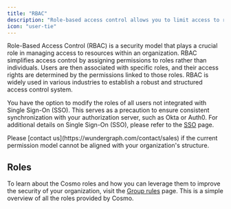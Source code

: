 ```yaml
---
title: "RBAC"
description: "Role-based access control allows you to limit access to resources based on a user's role."
icon: "user-tie"
---
```


Role-Based Access Control (RBAC) is a security model that plays a crucial role in managing access to resources within an organization. RBAC simplifies access control by assigning permissions to roles rather than individuals. Users are then associated with specific roles, and their access rights are determined by the permissions linked to those roles. RBAC is widely used in various industries to establish a robust and structured access control system.

You have the option to modify the roles of all users not integrated with Single Sign-On (SSO). This serves as a precaution to ensure consistent synchronization with your authorization server, such as Okta or Auth0. For additional details on Single Sign-On (SSO), please refer to the [SSO](/studio/sso) page.

<Info>
  Please [contact us](https://wundergraph.com/contact/sales) if the current permission model cannot be aligned with your organization's structure.
</Info>

## Roles

To learn about the Cosmo roles and how you can leverage them to improve the security of your organization, visit the [Group rules](/studio/groups/group-rules) page.
This is a simple overview of all the roles provided by Cosmo.

